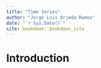 ```yaml
--- 
title: "Time Series"
author: "Jorge Luis Orjeda Ramos"
date: "`r Sys.Date()`"
site: bookdown::bookdown_site
---
```


# Introduction


